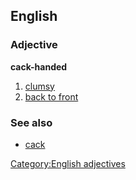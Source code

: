 ==English==
===Adjective===
[[Category:English adjectives]]
'''cack-handed'''
#[[clumsy]]
#[[back to front]]

===See also===
*[[cack]]
